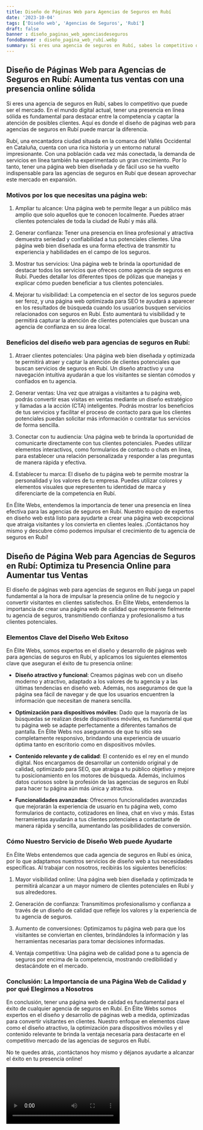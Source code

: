 ```yaml
---
title: Diseño de Páginas Web para Agencias de Seguros en Rubí
date: '2023-10-04'
tags: ['Diseño web', 'Agencias de Seguros', 'Rubí']
draft: false
banner : diseño_paginas_web_agenciasdeseguros
fondoBanner : diseño_pagina_web_rubí.webp
summary: Si eres una agencia de seguros en Rubí, sabes lo competitivo que puede ser el mercado. En el mundo digital actual, tener una presencia en línea sólida es fundamental para destacar entre la competencia y captar la atención de posibles clientes. Aquí es donde el diseño de páginas web para agencias de seguros en Rubí puede marcar la diferencia.
---
```


## Diseño de Páginas Web para Agencias de Seguros en Rubí: Aumenta tus ventas con una presencia online sólida

Si eres una agencia de seguros en Rubí, sabes lo competitivo que puede ser el mercado. En el mundo digital actual, tener una presencia en línea sólida es fundamental para destacar entre la competencia y captar la atención de posibles clientes. Aquí es donde el diseño de páginas web para agencias de seguros en Rubí puede marcar la diferencia.

Rubí, una encantadora ciudad situada en la comarca del Vallés Occidental en Cataluña, cuenta con una rica historia y un entorno natural impresionante. Con una población cada vez más conectada, la demanda de servicios en línea también ha experimentado un gran crecimiento. Por lo tanto, tener una página web bien diseñada y de fácil uso se ha vuelto indispensable para las agencias de seguros en Rubí que desean aprovechar este mercado en expansión.

### Motivos por los que necesitas una página web:

1. Ampliar tu alcance: Una página web te permite llegar a un público más amplio que solo aquellos que te conocen localmente. Puedes atraer clientes potenciales de toda la ciudad de Rubí y más allá.

2. Generar confianza: Tener una presencia en línea profesional y atractiva demuestra seriedad y confiabilidad a tus potenciales clientes. Una página web bien diseñada es una forma efectiva de transmitir tu experiencia y habilidades en el campo de los seguros.

3. Mostrar tus servicios: Una página web te brinda la oportunidad de destacar todos los servicios que ofreces como agencia de seguros en Rubí. Puedes detallar los diferentes tipos de pólizas que manejas y explicar cómo pueden beneficiar a tus clientes potenciales.

4. Mejorar tu visibilidad: La competencia en el sector de los seguros puede ser feroz, y una página web optimizada para SEO te ayudará a aparecer en los resultados de búsqueda cuando los usuarios busquen servicios relacionados con seguros en Rubí. Esto aumentará tu visibilidad y te permitirá capturar la atención de clientes potenciales que buscan una agencia de confianza en su área local.

### Beneficios del diseño web para agencias de seguros en Rubí:

1. Atraer clientes potenciales: Una página web bien diseñada y optimizada te permitirá atraer y captar la atención de clientes potenciales que buscan servicios de seguros en Rubí. Un diseño atractivo y una navegación intuitiva ayudarán a que los visitantes se sientan cómodos y confiados en tu agencia.

2. Generar ventas: Una vez que atraigas a visitantes a tu página web, podrás convertir esas visitas en ventas mediante un diseño estratégico y llamadas a la acción (CTA) inteligentes. Podrás mostrar los beneficios de tus servicios y facilitar el proceso de contacto para que los clientes potenciales puedan solicitar más información o contratar tus servicios de forma sencilla.

3. Conectar con tu audiencia: Una página web te brinda la oportunidad de comunicarte directamente con tus clientes potenciales. Puedes utilizar elementos interactivos, como formularios de contacto o chats en línea, para establecer una relación personalizada y responder a las preguntas de manera rápida y efectiva.

4. Establecer tu marca: El diseño de tu página web te permite mostrar la personalidad y los valores de tu empresa. Puedes utilizar colores y elementos visuales que representen tu identidad de marca y diferenciarte de la competencia en Rubí.

En Élite Webs, entendemos la importancia de tener una presencia en línea efectiva para las agencias de seguros en Rubí. Nuestro equipo de expertos en diseño web está listo para ayudarte a crear una página web excepcional que atraiga visitantes y los convierta en clientes leales. ¡Contáctanos hoy mismo y descubre cómo podemos impulsar el crecimiento de tu agencia de seguros en Rubí!

<GifSeo />

<Cta />

## Diseño de Página Web para Agencias de Seguros en Rubí: Optimiza tu Presencia Online para Aumentar tus Ventas

El diseño de páginas web para agencias de seguros en Rubí juega un papel fundamental a la hora de impulsar la presencia online de tu negocio y convertir visitantes en clientes satisfechos. En Élite Webs, entendemos la importancia de crear una página web de calidad que represente fielmente tu agencia de seguros, transmitiendo confianza y profesionalismo a tus clientes potenciales.

### Elementos Clave del Diseño Web Exitoso

En Élite Webs, somos expertos en el diseño y desarrollo de páginas web para agencias de seguros en Rubí, y aplicamos los siguientes elementos clave que aseguran el éxito de tu presencia online:

- **Diseño atractivo y funcional**: Creamos páginas web con un diseño moderno y atractivo, adaptado a los valores de tu agencia y a las últimas tendencias en diseño web. Además, nos aseguramos de que la página sea fácil de navegar y de que los usuarios encuentren la información que necesitan de manera sencilla.

- **Optimización para dispositivos móviles**: Dado que la mayoría de las búsquedas se realizan desde dispositivos móviles, es fundamental que tu página web se adapte perfectamente a diferentes tamaños de pantalla. En Élite Webs nos aseguramos de que tu sitio sea completamente responsivo, brindando una experiencia de usuario óptima tanto en escritorio como en dispositivos móviles.

- **Contenido relevante y de calidad**: El contenido es el rey en el mundo digital. Nos encargamos de desarrollar un contenido original y de calidad, optimizado para SEO, que atraiga a tu público objetivo y mejore tu posicionamiento en los motores de búsqueda. Además, incluimos datos curiosos sobre la profesión de las agencias de seguros en Rubí para hacer tu página aún más única y atractiva.

- **Funcionalidades avanzadas**: Ofrecemos funcionalidades avanzadas que mejorarán la experiencia de usuario en tu página web, como formularios de contacto, cotizadores en línea, chat en vivo y más. Estas herramientas ayudarán a tus clientes potenciales a contactarte de manera rápida y sencilla, aumentando las posibilidades de conversión.

### Cómo Nuestro Servicio de Diseño Web puede Ayudarte

En Élite Webs entendemos que cada agencia de seguros en Rubí es única, por lo que adaptamos nuestros servicios de diseño web a tus necesidades específicas. Al trabajar con nosotros, recibirás los siguientes beneficios:

1. Mayor visibilidad online: Una página web bien diseñada y optimizada te permitirá alcanzar a un mayor número de clientes potenciales en Rubí y sus alrededores.

2. Generación de confianza: Transmitimos profesionalismo y confianza a través de un diseño de calidad que refleje los valores y la experiencia de tu agencia de seguros.

3. Aumento de conversiones: Optimizamos tu página web para que los visitantes se conviertan en clientes, brindándoles la información y las herramientas necesarias para tomar decisiones informadas.

4. Ventaja competitiva: Una página web de calidad pone a tu agencia de seguros por encima de la competencia, mostrando credibilidad y destacándote en el mercado.

### Conclusión: La Importancia de una Página Web de Calidad y por qué Elegirnos a Nosotros

En conclusión, tener una página web de calidad es fundamental para el éxito de cualquier agencia de seguros en Rubí. En Élite Webs somos expertos en el diseño y desarrollo de páginas web a medida, optimizadas para convertir visitantes en clientes. Nuestro enfoque en elementos clave como el diseño atractivo, la optimización para dispositivos móviles y el contenido relevante te brinda la ventaja necesaria para destacarte en el competitivo mercado de las agencias de seguros en Rubí.

No te quedes atrás, ¡contáctanos hoy mismo y déjanos ayudarte a alcanzar el éxito en tu presencia online!

<Video />

<CtaBot job='Agencias de Seguros' city='Rubí'/>

<Gmaps query='Rubí+españa+maps' />